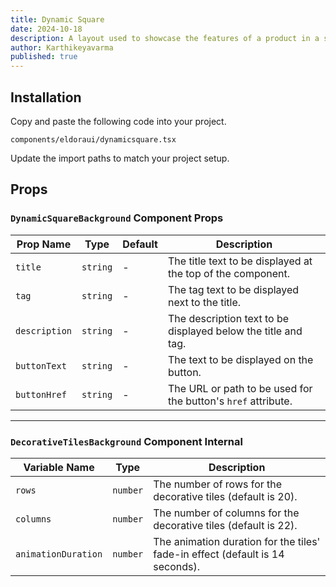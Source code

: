 ```yaml
---
title: Dynamic Square
date: 2024-10-18
description: A layout used to showcase the features of a product in a simple and elegant way.
author: Karthikeyavarma
published: true
---
```


<ComponentPreview name="dynamicsquaredemo" />

## Installation

<Steps>

<Step>Copy and paste the following code into your project.</Step>

`components/eldoraui/dynamicsquare.tsx`

<ComponentSource name="dynamicsquare" />

<Step>Update the import paths to match your project setup.</Step>

</Steps>

## Props

### `DynamicSquareBackground` Component Props

| Prop Name     | Type     | Default | Description                                                   |
| ------------- | -------- | ------- | ------------------------------------------------------------- |
| `title`       | `string` | -       | The title text to be displayed at the top of the component.   |
| `tag`         | `string` | -       | The tag text to be displayed next to the title.               |
| `description` | `string` | -       | The description text to be displayed below the title and tag. |
| `buttonText`  | `string` | -       | The text to be displayed on the button.                       |
| `buttonHref`  | `string` | -       | The URL or path to be used for the button's `href` attribute. |

---

### `DecorativeTilesBackground` Component Internal

| Variable Name       | Type     | Description                                                                   |
| ------------------- | -------- | ----------------------------------------------------------------------------- |
| `rows`              | `number` | The number of rows for the decorative tiles (default is 20).                  |
| `columns`           | `number` | The number of columns for the decorative tiles (default is 22).               |
| `animationDuration` | `number` | The animation duration for the tiles' fade-in effect (default is 14 seconds). |
